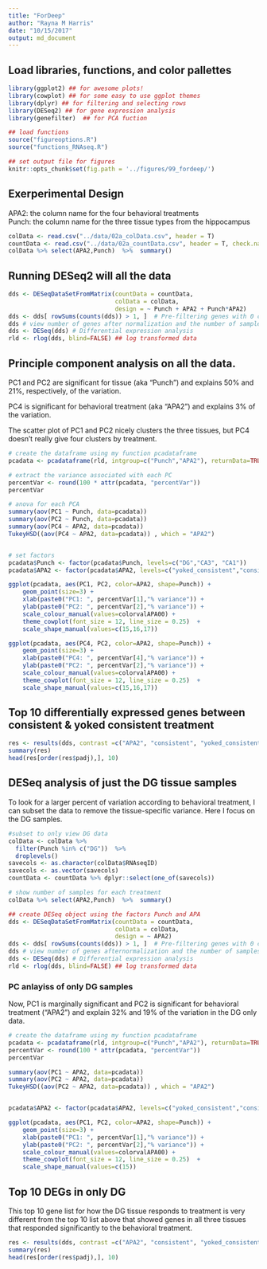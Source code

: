 ```yaml
---
title: "ForDeep"
author: "Rayna M Harris"
date: "10/15/2017"
output: md_document
---
```


## Load libraries, functions, and color pallettes
```r
library(ggplot2) ## for awesome plots!
library(cowplot) ## for some easy to use ggplot themes
library(dplyr) ## for filtering and selecting rows
library(DESeq2) ## for gene expression analysis
library(genefilter)  ## for PCA fuction

## load functions 
source("figureoptions.R")
source("functions_RNAseq.R")

## set output file for figures 
knitr::opts_chunk$set(fig.path = '../figures/99_fordeep/')
```

## Exerperimental Design

APA2: the column name for the four behavioral treatments  
Punch: the column name for the three tissue types from the hippocampus   

```r
colData <- read.csv("../data/02a_colData.csv", header = T)
countData <- read.csv("../data/02a_countData.csv", header = T, check.names = F, row.names = 1)
colData %>% select(APA2,Punch)  %>%  summary()
```

## Running DESeq2 will all the data

```r
dds <- DESeqDataSetFromMatrix(countData = countData,
                              colData = colData,
                              design = ~ Punch + APA2 + Punch*APA2)
dds <- dds[ rowSums(counts(dds)) > 1, ]  # Pre-filtering genes with 0 counts
dds # view number of genes after normalization and the number of samples
dds <- DESeq(dds) # Differential expression analysis
rld <- rlog(dds, blind=FALSE) ## log transformed data
```

## Principle component analysis on all the data. 
PC1 and PC2 are significant for tissue (aka "Punch") and explains 50% and 21%, respectively, of the variation.  

PC4 is significant for behavioral treatment (aka "APA2") and explains 3% of the variation. 

The scatter plot of PC1 and PC2 nicely clusters the three tissues, but PC4 doesn't really give four clusters by treatment.   

```r
# create the dataframe using my function pcadataframe 
pcadata <- pcadataframe(rld, intgroup=c("Punch","APA2"), returnData=TRUE)

# extract the variance associated with each PC
percentVar <- round(100 * attr(pcadata, "percentVar"))
percentVar

# anova for each PCA
summary(aov(PC1 ~ Punch, data=pcadata)) 
summary(aov(PC2 ~ Punch, data=pcadata)) 
summary(aov(PC4 ~ APA2, data=pcadata)) 
TukeyHSD((aov(PC4 ~ APA2, data=pcadata)) , which = "APA2") 


# set factors
pcadata$Punch <- factor(pcadata$Punch, levels=c("DG","CA3", "CA1"))
pcadata$APA2 <- factor(pcadata$APA2, levels=c("yoked_consistent","consistent",  "yoked_conflict","conflict"))

ggplot(pcadata, aes(PC1, PC2, color=APA2, shape=Punch)) +
    geom_point(size=3) +
    xlab(paste0("PC1: ", percentVar[1],"% variance")) +
    ylab(paste0("PC2: ", percentVar[2],"% variance")) +
    scale_colour_manual(values=colorvalAPA00) + 
    theme_cowplot(font_size = 12, line_size = 0.25)  +
    scale_shape_manual(values=c(15,16,17))

ggplot(pcadata, aes(PC4, PC2, color=APA2, shape=Punch)) +
    geom_point(size=3) +
    xlab(paste0("PC4: ", percentVar[4],"% variance")) +
    ylab(paste0("PC2: ", percentVar[2],"% variance")) +
    scale_colour_manual(values=colorvalAPA00) + 
    theme_cowplot(font_size = 12, line_size = 0.25)  +
    scale_shape_manual(values=c(15,16,17))
```

## Top 10 differentially expressed genes between consistent & yoked consistent treatment

```r
res <- results(dds, contrast =c("APA2", "consistent", "yoked_consistent"), independentFiltering = T, alpha = 0.1)
summary(res)
head(res[order(res$padj),], 10)
```

## DESeq analysis of just the DG tissue samples

To look for a larger percent of variation according to behavioral treatment, I can subset the data to remove the tissue-specific variance. Here I focus on the DG samples. 

```r
#subset to only view DG data
colData <- colData %>% 
  filter(Punch %in% c("DG"))  %>% 
  droplevels()
savecols <- as.character(colData$RNAseqID) 
savecols <- as.vector(savecols) 
countData <- countData %>% dplyr::select(one_of(savecols)) 

# show number of samples for each treatment
colData %>% select(APA2,Punch)  %>%  summary()

## create DESeq object using the factors Punch and APA
dds <- DESeqDataSetFromMatrix(countData = countData,
                              colData = colData,
                              design = ~ APA2)
dds <- dds[ rowSums(counts(dds)) > 1, ]  # Pre-filtering genes with 0 counts
dds # view number of genes afternormalization and the number of samples
dds <- DESeq(dds) # Differential expression analysis
rld <- rlog(dds, blind=FALSE) ## log transformed data
```

### PC anlayiss of only DG samples

Now, PC1 is marginally significant and PC2 is significant for behavioral treatment ("APA2") and explain 32% and 19% of the variation in the DG only data.

```r
# create the dataframe using my function pcadataframe
pcadata <- pcadataframe(rld, intgroup=c("Punch","APA2"), returnData=TRUE)
percentVar <- round(100 * attr(pcadata, "percentVar"))
percentVar

summary(aov(PC1 ~ APA2, data=pcadata)) 
summary(aov(PC2 ~ APA2, data=pcadata)) 
TukeyHSD((aov(PC2 ~ APA2, data=pcadata)) , which = "APA2") 


pcadata$APA2 <- factor(pcadata$APA2, levels=c("yoked_consistent","consistent",  "yoked_conflict","conflict"))

ggplot(pcadata, aes(PC1, PC2, color=APA2, shape=Punch)) +
    geom_point(size=3) +
    xlab(paste0("PC1: ", percentVar[1],"% variance")) +
    ylab(paste0("PC2: ", percentVar[2],"% variance")) +
    scale_colour_manual(values=colorvalAPA00) + 
    theme_cowplot(font_size = 12, line_size = 0.25)  +
    scale_shape_manual(values=c(15))
```

## Top 10 DEGs in only DG

This top 10 gene list for how the DG tissue responds to treatment is very different from the top 10 list above that showed genes in all three tissues that responded significantly to the behavioral treatment. 

```r
res <- results(dds, contrast =c("APA2", "consistent", "yoked_consistent"), independentFiltering = T, alpha = 0.1)
summary(res)
head(res[order(res$padj),], 10)
```